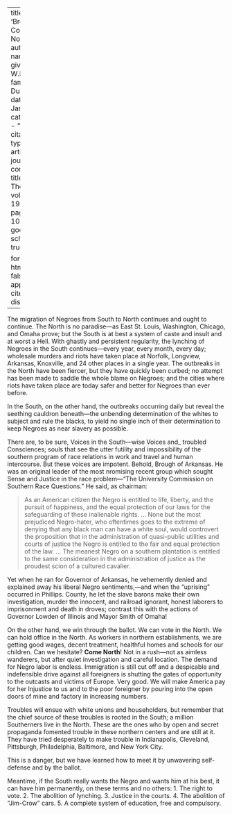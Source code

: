 
---
title: 'Brothers, Come North'
author:
  - name:
      given: W.E.B.
      family: Du Bois
date: Jan. 1920
categories: 
  - ""
citation: 
  type: article-journal
  container-title: The Crisis
  volume: 19
  issue: 3
  page: 105-106
google-scholar: true

format:
  html:
    toc: false
    appendix-cite-as: display
---


The migration of Negroes from South to North continues and ought to continue. The North is no paradise---as East St. Louis, Washington, Chicago, and Omaha prove; but the South is at best a system of caste and insult and at worst a Hell. With ghastly and persistent regularity, the lynching of Negroes in the South continues---every year, every month, every day; wholesale murders and riots have taken place at Norfolk, Longview, Arkansas, Knoxville, and 24 other places in a single year. The outbreaks in the North have been fiercer, but they have quickly been curbed; no attempt has been made to saddle the whole blame on Negroes; and the cities where riots have taken place are today safer and better for Negroes than ever before.

In the South, on the other hand, the outbreaks occurring daily but reveal the seething cauldron beneath---the unbending determination of the whites to subject and rule the blacks, to yield no single inch of their determination to keep Negroes as near slavery as possible.

There are, to be sure, Voices in the South---wise Voices and_ troubled Consciences; souls that see the utter futility and impossibility of the southern program of race relations in work and travel and human intercourse. But these voices are impotent. Behold, Brough of Arkansas. He was an original leader of the most nromising recent group which sought Sense and Justice in the race problem---"The University Commission on Southern Race Questions." He said, as chairman:

> As an American citizen the Negro is entitled to life, liberty, and the pursuit of happiness, and the equal protection of our laws for the safeguarding of these inalienable rights. ... None but the most prejudiced Negro-hater, who oftentimes goes to the extreme of denying that any black man can have a white soul, would controvert the proposition that in the administration of quasi-public utilities and courts of justice the Negro is entitled to the fair and equal protection of the law. ... The meanest Negro on a southern plantation is entitled to the same consideration in the administration of justice as the proudest scion of a cultured cavalier.



Yet when he ran for Governor of Arkansas, he vehemently denied and explained away his liberal Negro sentiments,---and when the "uprising" occurred in Phillips. County, he let the slave barons make their own investigation, murder the innocent, and railroad ignorant, honest laborers to imprisonment and death in droves; contrast this with the actions of Governor Lowden of Illinois and Mayor Smith of Omaha!

 On the other hand, we win through the ballot. We can vote in the North. We can hold office in the North. As workers in northern establishments, we are getting good wages, decent treatment, healthful homes and schools for our children. Can we hesitate? **Come North**! Not in a rush---not as aimless wanderers, but after quiet investigation and careful location. The demand for Negro labor is endless. Immigration is still cut off and a despicable and indefensible drive against all foreigners is shutting the gates of opportunity to the outcasts and victims of Europe. Very good. We will make America pay for her Injustice to us and to the poor foreigner by pouring into the open doors of mine and factory in increasing numbers.

 Troubles will ensue with white unions and householders, but remember that the chief source of these troubles is rooted in the South; a million Southerners live in the North. These are the ones who by open and secret propaganda fomented trouble in these northern centers and are still at it. They have tried desperately to make trouble in Indianapolis, Cleveland, Pittsburgh, Philadelphia, Baltimore, and New York City.

This is a danger, but we have learned how to meet it by unwavering self-defense and by the ballot.

Meantime, if the South really wants the Negro and wants him at his best, it can have him permanently, on these terms and no others:
1. The right to vote.
2. The abolition of lynching.
3. Justice in the courts.
4. The abolition of "Jim-Crow" cars.
5. A complete system of education, free and compulsory.

